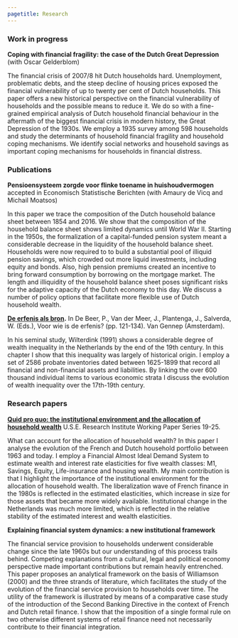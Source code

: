 ```yaml
---
pagetitle: Research
---
```


<link rel="stylesheet" href="styles.css" type="text/css">

### Work in progress

**Coping with financial fragility: the case of the Dutch Great Depression** (with Oscar Gelderblom)

The financial crisis of 2007/8 hit Dutch households hard. Unemployment, problematic debts, and the steep decline of housing prices exposed the financial vulnerability of up to twenty per cent of Dutch households. This paper offers a new historical perspective on the financial vulnerability of households and the possible means to reduce it. We do so with a fine-grained empirical analysis of Dutch household financial behaviour in the aftermath of the biggest financial crisis in modern history, the Great Depression of the 1930s. We employ a 1935 survey among 598 households and study the determinants of household financial fragility and household coping mechanisms. We identify social networks and household savings as important coping mechanisms for households in financial distress.





### Publications
**Pensioensysteem zorgde voor flinke toename in huishoudvermogen ** accepted in Economisch Statistische Berichten (with Amaury de Vicq and Michail Moatsos)

In this paper we trace the composition of the Dutch household balance sheet between 1854 and 2016. We show that the composition of the household balance sheet shows limited dynamics until World War II. Starting in the 1950s, the formalization of a capital-funded pension system meant a considerable decrease in the liquidity of the household balance sheet. Households were now required to to build a substantial pool of illiquid pension savings, which crowded out more liquid investments, including equity and bonds. Also, high pension premiums created an incentive to bring forward consumption by borrowing on the mortgage market. The length and illiquidity of the household balance sheet poses significant risks for the adaptive capacity of the Dutch economy to this day. We discuss a number of policy options that facilitate more flexible use of Dutch household wealth. 

**[De erfenis als bron](https://www.vangennep-boeken.nl/boek_detail.php?id=538).** In De Beer, P., Van der Meer, J., Plantenga, J., Salverda, W. (Eds.), Voor wie is de erfenis? (pp. 121-134). Van Gennep (Amsterdam).

In his seminal study, Wilterdink (1991) shows a considerable degree of wealth inequality in the Netherlands by the end of the 19th century. In this chapter I show that this inequality was largely of historical origin. I employ a set of 2586 probate inventories dated between 1625-1899 that record all financial and non-financial assets and liabilities. By linking the over 600 thousand individual items to various economic strata I discuss the evolution of wealth inequality over the 17th-19th century. 


### Research papers

**[Quid pro quo: the institutional environment and the allocation of household wealth](http://dspace.library.uu.nl/handle/1874/394040)** U.S.E. Research Institute Working Paper Series 19-25.

What can account for the allocation of household wealth? In this paper I analyse the evolution of the French and Dutch household portfolio between 1963 and today. I employ a Financial Almost Ideal Demand System to estimate wealth and interest rate elasticities for five wealth classes: M1, Savings, Equity, Life-insurance and housing wealth. My main contribution is that I highlight the importance of the institutional environment for the allocation of household wealth. The liberalization wave of French finance in the 1980s is reflected in the estimated elasticities, which increase in size for those assets that became more widely available. Institutional change in the Netherlands was much more limited, which is reflected in the relative stability of the estimated interest and wealth elasticities.

**Explaining financial system dynamics: a new institutional framework**

The financial service provision to households underwent considerable change since the late 1960s but our understanding of this process trails behind. Competing explanations from a cultural, legal and political economy perspective made important contributions but remain heavily entrenched. This paper proposes an analytical framework on the basis of Williamson (2000) and the three strands of literature, which facilitates the study of the evolution of the financial service provision to households over time. The utility of the framework is illustrated by means of a comparative case study of the introduction of the Second Banking Directive in the context of French and Dutch retail finance. I show that the imposition of a single formal rule on two otherwise different systems of retail finance need not necessarily contribute to their financial integration.